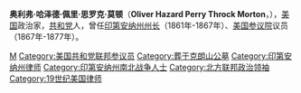 {{Infobox Politician
|name                 = 奥利弗·哈泽德·佩里·思罗克·莫顿<br/>Oliver Hazard Perry Throck Morton
|image                = Oliver Hazard Perry Morton - Brady-Handy.jpg
|birth_date           = {{birth date|1823|8|4}}
|birth_place          = [[印第安纳州|印第安纳州]][[韦恩县_(印第安纳州)|韦恩县]]
|death_date           = {{death date and age|1877|11|1|1823|8|4}}
|death_place          = [[印第安纳州|印第安纳州]][[印第安纳波利斯_(印第安纳州)|印第安纳波利斯]]
|party                = [[美国共和党|共和党]]
|alma_mater           = [[迈阿密大学|迈阿密大学]]<br/>[[辛辛那提大学|辛辛那提大学]]
|spouse               = 露辛达·伯班克·莫顿
|religion             = 
|order               = 14
|office             = 印第安纳州州长
|term_start          = 1861年1月16日
|term_end            = 1867年1月23日
|predecessor        = [[亨利·S·莱恩|亨利·S·莱恩]]
|successor          = [[康拉德·贝克|康拉德·贝克]]
|lieutenant          = [[康拉德·贝克|康拉德·贝克]]
|signature            = Oliver P Morton Signature.svg
}}
'''奥利弗·哈泽德·佩里·思罗克·莫顿'''（'''Oliver Hazard Perry Throck Morton'''，{{bd|1823年|8月4日|1877年|11月1日|M}}），[[美国|美国]]政治家，[[美国共和党|共和党]]人，曾任[[印第安纳州州长|印第安纳州州长]]（1861年-1867年）、[[美国参议院|美国参议院]]议员（1867年-1877年）。
{{美国参议院农业营养学和林业委员会主席}}
{{Authority control}}
{{US-stub}}

[[Category:印第安纳州州长|M]]
[[Category:美国共和党联邦参议员|Category:美国共和党联邦参议员]]
[[Category:葬于克朗山公墓|Category:葬于克朗山公墓]]
[[Category:印第安纳州律师|Category:印第安纳州律师]]
[[Category:印第安纳州南北战争人士|Category:印第安纳州南北战争人士]]
[[Category:北方联邦政治领袖|Category:北方联邦政治领袖]]
[[Category:19世纪美国律师|Category:19世纪美国律师]]